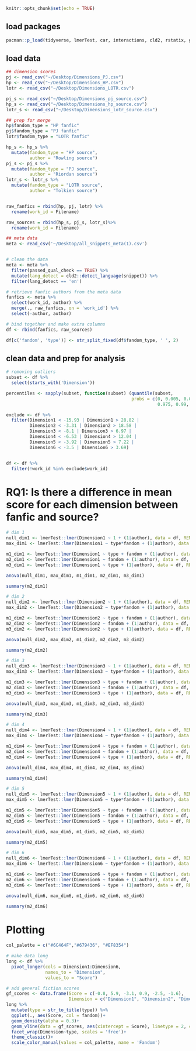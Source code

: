 
```r
knitr::opts_chunk$set(echo = TRUE)
```


## load packages
```r
pacman::p_load(tidyverse, lmerTest, car, interactions, cld2, rstatix, ggpubr, lme4)

```

## load data
```r
## dimension scores
pj <- read_csv("~/Desktop/Dimensions_PJ.csv")
hp <- read_csv("~/Desktop/Dimensions_HP.csv")
lotr <- read_csv("~/Desktop/Dimensions_LOTR.csv")

pj_s <- read_csv("~/Desktop/Dimensions_pj_source.csv")
hp_s <- read_csv("~/Desktop/Dimensions_hp_source.csv")
lotr_s <- read_csv("~/Desktop/Dimensions_lotr_source.csv")

## prep for merge 
hp$fandom_type = "HP fanfic"
pj$fandom_type = "PJ fanfic"
lotr$fandom_type = "LOTR fanfic"

hp_s <- hp_s %>% 
  mutate(fandom_type = "HP source", 
         author = "Rowling source")
pj_s <- pj_s %>% 
  mutate(fandom_type = "PJ source", 
         author = "Riordan source")
lotr_s <- lotr_s %>% 
  mutate(fandom_type = "LOTR source", 
         author = "Tolkien source")


raw_fanfics = rbind(hp, pj, lotr) %>% 
  rename(work_id = Filename)

raw_sources = rbind(hp_s, pj_s, lotr_s)%>% 
  rename(work_id = Filename)

## meta data
meta <- read_csv('~/Desktop/all_snippets_meta(1).csv')


# clean the data 
meta <- meta %>% 
  filter(passed_qual_check == TRUE) %>% 
  mutate(lang_detect = cld2::detect_language(snippet)) %>% 
  filter(lang_detect == 'en')

# retrieve fanfic authors from the meta data 
fanfics <- meta %>% 
  select(work_id, author) %>%
  merge(., raw_fanfics, on = 'work_id') %>% 
  select(-author, author)

# bind together and make extra columns
df <- rbind(fanfics, raw_sources)

df[c('fandom', 'type')] <- str_split_fixed(df$fandom_type, ' ', 2)

```

## clean data and prep for analysis
```r
# removing outliers
subset <- df %>% 
  select(starts_with('Dimension'))

percentiles <- sapply(subset, function(subset) (quantile(subset, 
                                                probs = c(0, 0.005, 0.01, 0.025, 
                                                          0.975, 0.99, 0.995, 1))))

exclude <- df %>% 
  filter(Dimension1 < -15.93 | Dimension1 > 28.82 |
         Dimension2 < -3.31 | Dimension2 > 18.58 |
         Dimension3 < -8.1 | Dimension3 > 6.97 |
         Dimension4 < -6.53 | Dimension4 > 12.04 |
         Dimension5 < -3.92 | Dimension5 > 7.22 |
         Dimension6 < -3.5 | Dimension6 > 3.69)


df <- df %>% 
  filter(!work_id %in% exclude$work_id)

```

# RQ1: Is there a difference in mean score for each dimension between fanfic and source? 
```r
# dim 1 
null_dim1 <- lmerTest::lmer(Dimension1 ~ 1 + (1|author), data = df, REML = F)
max_dim1 <- lmerTest::lmer(Dimension1 ~ type*fandom + (1|author), data = df, REML = F)

m1_dim1 <- lmerTest::lmer(Dimension1 ~ type + fandom + (1|author), data = df, REML = F)
m2_dim1 <- lmerTest::lmer(Dimension1 ~ fandom + (1|author), data = df, REML = F)
m3_dim1 <- lmerTest::lmer(Dimension1 ~ type + (1|author), data = df, REML = F)

anova(null_dim1, max_dim1, m1_dim1, m2_dim1, m3_dim1)

summary(m2_dim1)
```

```r
# dim 2
null_dim2 <- lmerTest::lmer(Dimension2 ~ 1 + (1|author), data = df, REML = F)
max_dim2 <- lmerTest::lmer(Dimension2 ~ type*fandom + (1|author), data = df, REML = F)

m1_dim2 <- lmerTest::lmer(Dimension2 ~ type + fandom + (1|author), data = df, REML = F)
m2_dim2 <- lmerTest::lmer(Dimension2 ~ fandom + (1|author), data = df, REML = F)
m3_dim2 <- lmerTest::lmer(Dimension2 ~ type + (1|author), data = df, REML = F)

anova(null_dim2, max_dim2, m1_dim2, m2_dim2, m3_dim2)

summary(m2_dim2)
```

```r
# dim 3
null_dim3 <- lmerTest::lmer(Dimension3 ~ 1 + (1|author), data = df, REML = F)
max_dim3 <- lmerTest::lmer(Dimension3 ~ type*fandom + (1|author), data = df, REML = F)

m1_dim3 <- lmerTest::lmer(Dimension3 ~ type + fandom + (1|author), data = df, REML = F)
m2_dim3 <- lmerTest::lmer(Dimension3 ~ fandom + (1|author), data = df, REML = F)
m3_dim3 <- lmerTest::lmer(Dimension3 ~ type + (1|author), data = df, REML = F)

anova(null_dim3, max_dim3, m1_dim3, m2_dim3, m3_dim3)

summary(m2_dim3)
```

```r
# dim 4 
null_dim4 <- lmerTest::lmer(Dimension4 ~ 1 + (1|author), data = df, REML = F)
max_dim4 <- lmerTest::lmer(Dimension4 ~ type*fandom + (1|author), data = df, REML = F)

m1_dim4 <- lmerTest::lmer(Dimension4 ~ type + fandom + (1|author), data = df, REML = F)
m2_dim4 <- lmerTest::lmer(Dimension4 ~ fandom + (1|author), data = df, REML = F)
m3_dim4 <- lmerTest::lmer(Dimension4 ~ type + (1|author), data = df, REML = F)

anova(null_dim4, max_dim4, m1_dim4, m2_dim4, m3_dim4)

summary(m1_dim4)
```

```r
# dim 5
null_dim5 <- lmerTest::lmer(Dimension5 ~ 1 + (1|author), data = df, REML = F)
max_dim5 <- lmerTest::lmer(Dimension5 ~ type*fandom + (1|author), data = df, REML = F)

m1_dim5 <- lmerTest::lmer(Dimension5 ~ type + fandom + (1|author), data = df, REML = F)
m2_dim5 <- lmerTest::lmer(Dimension5 ~ fandom + (1|author), data = df, REML = F)
m3_dim5 <- lmerTest::lmer(Dimension5 ~ type + (1|author), data = df, REML = F)

anova(null_dim5, max_dim5, m1_dim5, m2_dim5, m3_dim5)

summary(m2_dim5)
```

```r
# dim 6
null_dim6 <- lmerTest::lmer(Dimension6 ~ 1 + (1|author), data = df, REML = F)
max_dim6 <- lmerTest::lmer(Dimension6 ~ type*fandom + (1|author), data = df, REML = F)

m1_dim6 <- lmerTest::lmer(Dimension6 ~ type + fandom + (1|author), data = df, REML = F)
m2_dim6 <- lmerTest::lmer(Dimension6 ~ fandom + (1|author), data = df, REML = F)
m3_dim6 <- lmerTest::lmer(Dimension6 ~ type + (1|author), data = df, REML = F)

anova(null_dim6, max_dim6, m1_dim6, m2_dim6, m3_dim6)

summary(m2_dim6)
```

# Plotting
```r
col_palette = c("#6C464F","#679436", "#EF8354")

# make data long
long <- df %>% 
  pivot_longer(cols = Dimension1:Dimension6,
               names_to = "Dimension",
               values_to = "Score")

# add general fiction scores
gf_scores <- data.frame(Score = c(-0.8, 5.9, -3.1, 0.9, -2.5, -1.6),
                        Dimension = c("Dimension1", "Dimension2", "Dimension3", "Dimension4", "Dimension5", "Dimension6"))
long %>% 
  mutate(type = str_to_title(type)) %>% 
  ggplot(., aes(Score, col = fandom))+
  geom_density(alpha = 0.3)+
  geom_vline(data = gf_scores, aes(xintercept = Score), linetype = 2, color = 'darkgrey')+
  facet_wrap(Dimension~type, scales = 'free')+
  theme_classic()+
  scale_color_manual(values = col_palette, name = 'Fandom')
    
```

